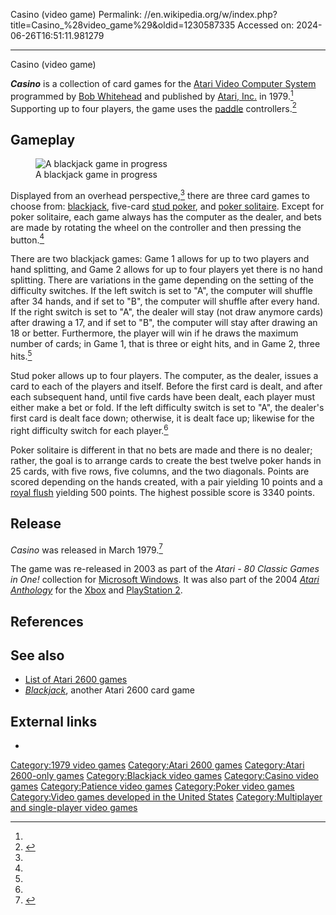 Casino (video game)
Permalink: //en.wikipedia.org/w/index.php?title=Casino_%28video_game%29&oldid=1230587335
Accessed on: 2024-06-26T16:51:11.981279



------
Casino (video game)
{{short description|1978 video game}}
{{about|the Atari 2600 video game|the Apple II video game|Casino (1982 video game)}}
{{Infobox video game
|title = Casino
|image = Casino-atari-2600-cover.jpg
|caption =
|developer = [[Atari, Inc.]]
|designer = [[Bob Whitehead]]<ref name="giantlist">{{cite web|title=The Giant List of Classic Game Programmers|url=https://dadgum.com/giantlist/|last1=Hague|first1=James}}</ref>
|publisher = Atari, Inc.
|engine =
|released = March 1979
|genre = Gambling
|modes = [[Single-player]], [[Multiplayer video game|multiplayer]]
|platforms = [[Atari 2600]]
}}

'''''Casino''''' is a collection of card games for the [[Atari 2600|Atari Video Computer System]]  programmed by [[Bob Whitehead]] and published by [[Atari, Inc.]] in 1979.<ref name="atariarchive" /> Supporting up to four players, the game uses the [[paddle (game controller)|paddle]] controllers.<ref name="atariage">{{cite web | url=http://www.atariage.com/software_page.html?SoftwareID=909 | title=Casino (Atari) | work=Atari Age | accessdate=2008-06-30 | archive-url=https://web.archive.org/web/20071217100131/http://www.atariage.com/software_page.html?SoftwareID=909 | archive-date=2007-12-17 | url-status=dead }}</ref>

==Gameplay==
[[Image:Atari 2600 Casino.png|thumb|left|A blackjack game in progress]]

Displayed from an overhead perspective,<ref name="atariage" /> there are three card games to choose from: [[blackjack]], five-card [[stud poker]], and [[Poker Square|poker solitaire]]. Except for poker solitaire, each game always has the computer as the dealer, and bets are made by rotating the wheel on the controller and then pressing the button.<ref name=manual/>

There are two blackjack games: Game 1 allows for up to two players and hand splitting, and Game 2 allows for up to four players yet there is no hand splitting. There are variations in the game depending on the setting of the difficulty switches. If the left switch is set to "A", the computer will shuffle after 34 hands, and if set to "B", the computer will shuffle after every hand. If the right switch is set to "A", the dealer will stay (not draw anymore cards) after drawing a 17, and if set to "B", the computer will stay after drawing an 18 or better. Furthermore, the player will win if he draws the maximum number of cards; in Game 1, that is three or eight hits, and in Game 2, three hits.<ref name=manual/>

Stud poker allows up to four players. The computer, as the dealer, issues a card to each of the players and itself. Before the first card is dealt, and after each subsequent hand, until five cards have been dealt, each player must either make a bet or fold. If the left difficulty switch is set to "A", the dealer's first card is dealt face down; otherwise, it is dealt face up; likewise for the right difficulty switch for each player.<ref name=manual/>

Poker solitaire is different in that no bets are made and there is no dealer; rather, the goal is to arrange cards to create the best twelve poker hands in 25 cards, with five rows, five columns, and the two diagonals. Points are scored depending on the hands created, with a pair yielding 10 points and a [[Hand rankings#Straight flush|royal flush]] yielding 500 points. The highest possible score is 3340 points.

==Release==
''Casino'' was released in March 1979.<ref name="atariarchive">{{cite book|title=Atari Archive: Vol.1 1977-1978|last=Bunch|first=Kevin|publisher=[[Limited Run Games|Press Run Books]]|isbn=978-1-955183-21-5|year=2022|page=107}}</ref>

The game was re-released in 2003 as part of the ''Atari - 80 Classic Games in One!'' collection for [[Microsoft Windows]]. It was also part of the 2004 ''[[Atari Anthology]]'' for the [[Xbox]] and [[PlayStation 2]].

==References==
{{reflist|refs=
<ref name="manual">{{cite web |title=Atari VCS Casino Manual |url=https://archive.org/stream/Atari2600manuals_20181215/Atari%202600%20%28Game%20Manuals%29/Casino%20%28USA%29#mode/2up |website=archive.org}}</ref>
}}

==See also==
{{Portal|Video games}}
*[[List of Atari 2600 games]]
*''[[Blackjack (Atari 2600)|Blackjack]]'', another Atari 2600 card game

==External links==
* {{atarimania|id=7247}}

[[Category:1979 video games]]
[[Category:Atari 2600 games]]
[[Category:Atari 2600-only games]]
[[Category:Blackjack video games]]
[[Category:Casino video games]]
[[Category:Patience video games]]
[[Category:Poker video games]]
[[Category:Video games developed in the United States]]
[[Category:Multiplayer and single-player video games]]